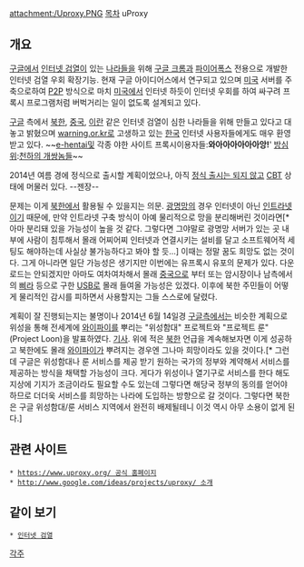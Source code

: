 attachment:/Uproxy.PNG
[[목차]]
uProxy
== 개요 ==
{{{#!html
<iframe width="560" height="315" src="//www.youtube-nocookie.com/embed/ZJ6BuHL0EiQ?rel=0" frameborder="0" allowfullscreen></iframe>
}}}
[[구글]]에서 [[인터넷 검열]]이 있는 [[나라]]들을 위해 [[구글 크롬]]과 [[파이어폭스]] 전용으로 개발한 인터넷 검열 우회 확장기능. 현재 구글 아이디어스에서 연구되고 있으며 [[미국]] 서버를 주축으로하여 [[P2P]] 방식으로 마치 [[미국]]에서 인터넷 하듯이 인터넷 우회를 하여 싸구려 프록시 프로그램처럼 버벅거리는 일이 없도록 설계되고 있다. 

[[구글]] 측에서 [[북한]], [[중국]], [[이란]] 같은 인터넷 검열이 심한 나라들을 위해 만들고 있다고 대놓고 밝혔으며 [[warning.or.kr]]로 고생하고 있는 [[한국]] 인터넷 사용자들에게도 매우 환영받고 있다. ~~[[e-hentai]]및 각종 야한 사이트 프록시이용자들:'''와아아아아아아앙!'''' [[방심위]]:[[천하의 개쌍놈들]]~~ 

2014년 여름 경에 정식으로 출시할 계획이었으나, 아직 [[베이퍼웨어|정식 출시는 되지 않고]] [[CBT]] 상태에 머물러 있다. --젠장--

문제는 이게 [[북한]]에서 활용될 수 있을지는 의문. [[광명망]]의 경우 인터넷이 아닌 [[인트라넷]]이기 때문에, 만약 인트라넷 구축 방식이 아예 물리적으로 망을 분리해버린 것이라면[* 아마 분리돼 있을 가능성이 높을 것 같다. 그렇다면 그야말로 광명망 서버가 있는 곳 내부에 사람이 침투해서 몰래 어찌어찌 인터넷과 연결시키는 설비를 달고 소프트웨어적 세팅도 해야하는데 사실상 불가능하다고 봐야 할 듯...] 이때는 정말 꿈도 희망도 없는 것이다. 그게 아니라면 일단 가능성은 생기지만 이번에는 유프록시 유포의 문제가 있다. 다운로드는 안되겠지만 아마도 여차여차해서 몰래 [[중국]]으로 부터 또는 암시장이나 남측에서의 [[삐라]] 등으로 구한 [[USB]]로 몰래 들여올 가능성은 있겠다. 이후에 북한 주민들이 어떻게 물리적인 감시를 피하면서 사용할지는 그들 스스로에 달렸다.

계획이 잘 진행되는지는 불명이나 2014년 6월 14일경 [[구글]]측에서는 비슷한 계획으로 위성을 통해 전세계에 [[와이파이]]를 뿌리는 "위성함대" 프로젝트와 "프로젝트 룬"(Project Loon)을 발표하였다. [http://news.chosun.com/site/data/html_dir/2014/06/04/2014060400290.html?news_Head2_02 기사]. 위에 적은 [[북한]] 언급을 계속해보자면 이게 성공하고 북한에도 몰래 [[와이파이]]가 뿌려지는 경우엔 그나마 희망이라도 있을 것이다.[* 그런데 구글은 위성함대나 룬 서비스를 제공 받기 원하는 국가의 정부와 계약해서 서비스를 제공하는 방식을 채택할 가능성이 크다. 게다가 위성이나 열기구로 서비스를 한다 해도 지상에 기지가 조금이라도 필요할 수도 있는데 그렇다면 해당국 정부의 동의를 얻어야 하므로 더더욱 서비스를 희망하는 나라에 도입하는 방향으로 갈 것이다. 그렇다면 북한은 구글 위성함대/룬 서비스 지역에서 완전히 배제될테니 이것 역시 아무 소용이 없게 된다.]
== 관련 사이트 ==
 * [[https://www.uproxy.org/ 공식 홈페이지]]
 * [[http://www.google.com/ideas/projects/uproxy/ 소개]]
== 같이 보기 ==
 * [[인터넷 검열]]
[[각주]]
